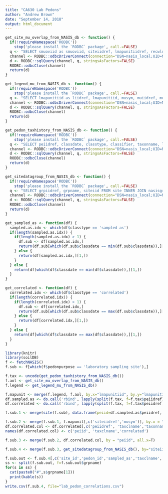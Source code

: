 ```yaml
---
title: "CA630 Lab Pedons"
author: "Andrew Brown"
date: "September 14, 2018"
output: html_document
---
```


```r
get_site_mu_overlap_from_NASIS_db <- function() {
  if(!requireNamespace('RODBC'))
    stop('please install the `RODBC` package', call.=FALSE)
  q <- "SELECT smuoviid as smuoviid, siteiidref, lmapunitiidref, recwlupdated, recuseriidref FROM sitemuoverlap;"
  channel <- RODBC::odbcDriverConnect(connection="DSN=nasis_local;UID=NasisSqlRO;PWD=nasisRe@d0n1y")
  d <- RODBC::sqlQuery(channel, q, stringsAsFactors=FALSE)
  RODBC::odbcClose(channel)
  return(d)
}

get_legend_mu_from_NASIS_db <- function() {
  if(!requireNamespace('RODBC'))
    stop('please install the `RODBC` package', call.=FALSE)
  q <- "SELECT lmapunitiid as liidref, lmapunitiid, musym, muiidref, mustatus, muacres, farmlndcl, farmlndclsec, recwlupdated, recuseriidref FROM lmapunit;"
  channel <- RODBC::odbcDriverConnect(connection="DSN=nasis_local;UID=NasisSqlRO;PWD=nasisRe@d0n1y")
  d <- RODBC::sqlQuery(channel, q, stringsAsFactors=FALSE)
  RODBC::odbcClose(channel)
  return(d)
}

get_pedon_taxhistory_from_NASIS_db <- function() {
  if(!requireNamespace('RODBC'))
    stop('please install the `RODBC` package', call.=FALSE)
  q <- "SELECT peiidref, classdate, classtype, classifier, taxonname, localphase, taxonkind, taxclname, osdtypelocflag, petaxhistoryiid FROM petaxhistory;"
  channel <- RODBC::odbcDriverConnect(connection="DSN=nasis_local;UID=NasisSqlRO;PWD=nasisRe@d0n1y")
  d <- RODBC::sqlQuery(channel, q, stringsAsFactors=FALSE)
  RODBC::odbcClose(channel)
  return(d)
}

get_sitedatagroup_from_NASIS_db <- function() {
  if(!requireNamespace('RODBC'))
    stop('please install the `RODBC` package', call.=FALSE)
  q <- "SELECT grpiidref, grpname, siteiid FROM site INNER JOIN nasisgroup ON nasisgroup.grpiid = site.grpiidref;"
  channel <- RODBC::odbcDriverConnect(connection="DSN=nasis_local;UID=NasisSqlRO;PWD=nasisRe@d0n1y")
  d <- RODBC::sqlQuery(channel, q, stringsAsFactors=FALSE)
  RODBC::odbcClose(channel)
  return(d)
}

get_sampled_as <- function(df) {
  sampled.as.idx <- which(df$classtype == 'sampled as')
  if(length(sampled.as.idx)) {
    if(length(sampled.as.idx) > 1) {
      df.sub <- df[sampled.as.idx,]
      return(df.sub[which(df.sub$classdate == min(df.sub$classdate)),][1,])
    } else {
      return(df[sampled.as.idx,][1,])
    }
  } else {
    return(df[which(df$classdate == min(df$classdate)),][1,])
  }
}

get_correlated <- function(df) {
  correlated.idx <- which(df$classtype == 'correlated')
  if(length(correlated.idx)) {
    if(length(correlated.idx) > 1) {
      df.sub <- df[correlated.idx,]
      return(df.sub[which(df.sub$classdate == max(df.sub$classdate)),][1,])
    } else {
      return(df[correlated.idx,][1,])
    }
  } else {
    return(df[which(df$classdate == max(df$classdate)),][1,])
  }
}

library(knitr)
library(soilDB)
f <- fetchNASIS()
f.sub <- f[which(f$pedonpurpose == 'laboratory sampling site'),]

f.tax <- uncode(get_pedon_taxhistory_from_NASIS_db())
f.aol <- get_site_mu_overlap_from_NASIS_db()
f.legend <- get_legend_mu_from_NASIS_db()

f.mapunit <- merge(f.legend, f.aol, by.x="lmapunitiid", by.y="lmapunitiidref")
df.sampled.as <- do.call('rbind', lapply(split(f.tax, f=f.tax$peiidref), get_sampled_as))
df.correlated <- do.call('rbind', lapply(split(f.tax, f=f.tax$peiidref), get_correlated))

f.sub.1 <- merge(site(f.sub), data.frame(peiid=df.sampled.as$peiidref, sampled_as=df.sampled.as$taxonname), by="peiid", all.x=T)

f.sub.2 <- merge(f.sub.1, f.mapunit[,c('siteiidref','musym')], by.x = "siteiid", by.y="siteiidref", all.x=T)
df.correlated.col <- df.correlated[,c('peiidref', 'taxclname','taxonname')]
names(df.correlated.col) <- c('peiid', 'taxclname','correlated')

f.sub.3 <- merge(f.sub.2, df.correlated.col, by = "peiid", all.x=T)

f.sub.4 <- merge(f.sub.3, get_sitedatagroup_from_NASIS_db(), by="siteiid", all.x=T)
```

```r
f.sub.out <- f.sub.4[,c('site_id','pedon_id','sampled_as','taxclname','musym','correlated', 'grpname')]
ss <- split(f.sub.out, f=f.sub.out$grpname)
for(s in ss) {
  cat(paste0("#",s$grpname[1]))
  print(kable(s))
}
write.csv(f.sub.4, file="lab_pedon_correlations.csv")
```